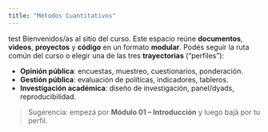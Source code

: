 ```yaml
---
title: "Métodos Cuantitativos"
---
```

test
Bienvenidos/as al sitio del curso. Este espacio reúne **documentos**, **videos**, **proyectos** y **código** en un formato **modular**. 
Podés seguir la ruta común del curso o elegir una de las tres **trayectorias** (“perfiles”):

- **Opinión pública**: encuestas, muestreo, cuestionarios, ponderación.
- **Gestión pública**: evaluación de políticas, indicadores, tableros.
- **Investigación académica**: diseño de investigación, panel/dyads, reproducibilidad.

> Sugerencia: empezá por **Módulo 01 – Introducción** y luego bajá por tu perfil.
